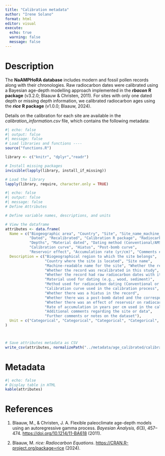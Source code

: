 ```yaml
---
title: "Calibration metadata"
author: "Irene Solano"
format: html
editor: visual
execute:
  echo: true
  warning: false
  message: false
---
```


# Description

The **NaAMPHoRA database** includes modern and fossil pollen records along with their chronologies. Raw radiocarbon dates were calibrated using a Bayesian age-depth modelling approach implemented in the ***rbacon*** **R package** (v3.2.0; Blaauw & Christen, 2011). For sites with only one dated depth or missing depth information, we calibrated radiocarbon ages using the ***rice*** **R package** (v1.0.0; Blaauw, 2024).

Details on the calibration for each site are available in the *calibration_information.csv* file, which contains the following metadata:

```r
#| echo: false
#| output: false
#| message: false
# Load libraries and functions ----
source("functions.R")

library <- c("knitr", "dplyr","readr")

# Install missing packages
invisible(lapply(library, install_if_missing))

# Load the library
lapply(library, require, character.only = TRUE)

```

```r
#| echo: false
#| output: false
#| message: false
# Define Attributes

# Define variable names, descriptions, and units

# View the dataframe
attributes <- data.frame(
  Name = c("Biogeographic area", "Country", "Site", "Site_name_machine_readable", 
           "Dated", "Recalibrated", "Calibration R package", "Radiocarbon dates", 
           "Depths", "Material dated", "Dating method (Conventional/AMS)", 
           "Calibration curve", "Hiatus", "Post-bomb curve", 
           "Reservoir effect", "Accumulation rate (yr/cm)", "Comments #1", "Comment #2"),
  Description = c("Biogeographical region to which the site belongs", 
                  "Country where the site is located", "Site name", 
                  "Machine-readable name for the site", "Whether the record was dated", 
                  "Whether the record was recalibrated in this study", "R package used for calibration", 
                  "Whether the record had raw radiocarbon dates with its associated error", "Whether the record reports depths along with the radicarbon dates", 
                  "Material used for dating (e.g., wood, sediment)", 
                  "Method used for radiocarbon dating (Conventional or AMS)", 
                  "Calibration curve used in the calibration process", 
                  "Whether there was a hiatus in the record", 
                  "Whether there was a post-bomb dated and the corresponding Post-bomb curve used in calibration", 
                  "Whether there was an effect of reservoir on radiocarbon dating", 
                  "Rate of accumulation in years per cm used in the calibration",
                  "Additional comments regarding the site or data", 
                  "Further comments or notes on the dataset"),
  Unit = c("Categorical", "Categorical", "Categorical", "Categorical", "Categorical", "Categorical", "Categorical", "Categorical", "Categorical", "Categorical", "Categorical","Categorical", "Categorical", "Categorical", "Years/cm", "Centimeters","Categorical", "Categorical")
)



# Save attributes metadata as CSV
write_csv(attributes, normalizePath("../metadata/age_calibrated/calibration_metadata.csv"))

```

# Metadata

```r
#| echo: false
# Display table in HTML
kable(attributes)
```

# References

1.  Blaauw, M., & Christen, J. A. Flexible paleoclimate age-depth models using an autoregressive gamma process. *Bayesian Analysis, 6*(3), 457–474. <https://doi.org/10.1214/11-BA618> (2011).

2.  Blaauw, M. *rice: Radiocarbon Equations*. <https://CRAN.R-project.org/package=rice> (2024).

